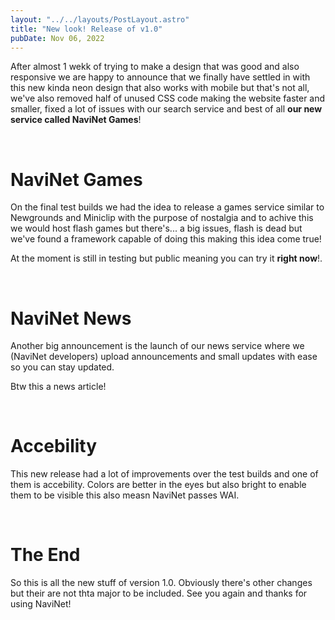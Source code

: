 ```yaml
---
layout: "../../layouts/PostLayout.astro"
title: "New look! Release of v1.0"
pubDate: Nov 06, 2022
---
```


After almost 1 wekk of trying to make a design that was good and also responsive we are happy to announce that we finally have settled in with this new kinda neon design that also works with mobile but that's not all, we've also removed half of unused CSS code making the website faster and smaller, fixed a lot of issues with our search service and best of all **our new service called NaviNet Games**!

<br />

# NaviNet Games

On the final test builds we had the idea to release a games service similar to Newgrounds and Miniclip with the purpose of nostalgia and to achive this we would host flash games but there's... a big issues, flash is dead but we've found a framework capable of doing this making this idea come true!

At the moment is still in testing but public meaning you can try it **right now**!.

<br />

# NaviNet News

Another big announcement is the launch of our news service where we (NaviNet developers) upload announcements and small updates with ease so you can stay updated.

Btw this a news article!

<br />

# Accebility

This new release had a lot of improvements over the test builds and one of them is accebility. Colors are better in the eyes but also bright to enable them to be visible this also measn NaviNet passes WAI.

<br />

# The End

So this is all the new stuff of version 1.0. Obviously there's other changes but their are not thta major to be included. See you again and thanks for using NaviNet!
